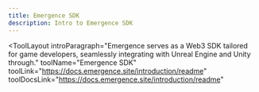 ```yaml
---
title: Emergence SDK
description: Intro to Emergence SDK
---
```


<ToolLayout
    introParagraph="Emergence serves as a Web3 SDK tailored for game developers, seamlessly integrating with Unreal Engine and Unity through."
    toolName="Emergence SDK"
    toolLink="https://docs.emergence.site/introduction/readme"
    toolDocsLink="https://docs.emergence.site/introduction/readme"
>
</ToolLayout>